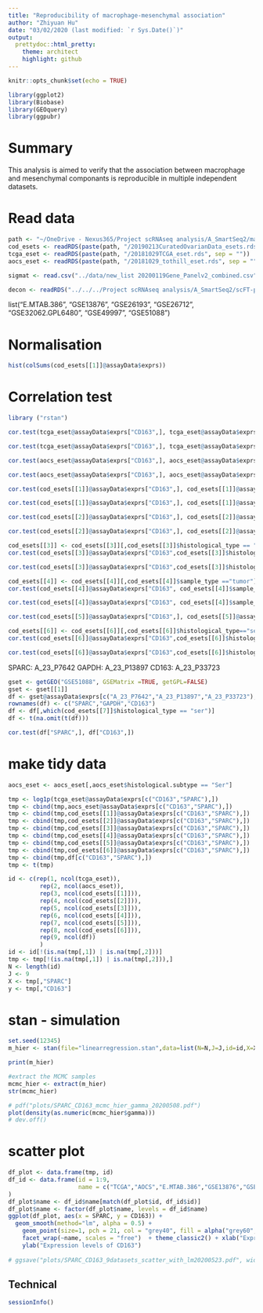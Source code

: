 ```yaml
---
title: "Reproducibility of macrophage-mesenchymal association"
author: "Zhiyuan Hu"
date: "03/02/2020 (last modified: `r Sys.Date()`)"
output: 
  prettydoc::html_pretty:
    theme: architect
    highlight: github
---
```


```r
knitr::opts_chunk$set(echo = TRUE)

library(ggplot2)
library(Biobase)
library(GEOquery)
library(ggpubr)
```

# Summary

This analysis is aimed to verify that the association between macrophage and mesenchymal componants is reproducible in multiple independent datasets.

# Read data

```r
path <- "~/OneDrive - Nexus365/Project scRNAseq analysis/A_SmartSeq2/man_analysis2_20180629/R_deconvolution/rds"
cod_esets <- readRDS(paste(path, "/20190213CuratedOvarianData_esets.rds", sep = ""))
tcga_eset <- readRDS(paste(path, "/20181029TCGA_eset.rds", sep = ""))
aocs_eset <- readRDS(paste(path, "/20181029_tothill_eset.rds", sep = ""))

sigmat <- read.csv("../data/new_list 20200119Gene_Panelv2_combined.csv", as.is = T)
```


```r
decon <- readRDS("../../../Project scRNAseq analysis/A_SmartSeq2/scFT-paper_rds/20200203CuratedOvarianData_deconvolution_res.rds")
```

list("E.MTAB.386", "GSE13876", "GSE26193",
              "GSE26712", "GSE32062.GPL6480",
              "GSE49997", "GSE51088")

# Normalisation

```r
hist(colSums(cod_esets[[1]]@assayData$exprs))
```




# Correlation test

```r
library ("rstan")
```


```r
cor.test(tcga_eset@assayData$exprs["CD163",], tcga_eset@assayData$exprs["SPARC",])
```

```r
cor.test(tcga_eset@assayData$exprs["CD163",], tcga_eset@assayData$exprs["GAPDH",])
```

```r
cor.test(aocs_eset@assayData$exprs["CD163",], aocs_eset@assayData$exprs["SPARC",])
```


```r
cor.test(aocs_eset@assayData$exprs["CD163",], aocs_eset@assayData$exprs["GAPDH",])
```

```r
cor.test(cod_esets[[1]]@assayData$exprs["CD163",], cod_esets[[1]]@assayData$exprs["SPARC",])
```

```r
cor.test(cod_esets[[1]]@assayData$exprs["CD163",], cod_esets[[1]]@assayData$exprs["GAPDH",])
``` 
 
```r
cor.test(cod_esets[[2]]@assayData$exprs["CD163",], cod_esets[[2]]@assayData$exprs["SPARC",])
```

```r
cor.test(cod_esets[[2]]@assayData$exprs["CD163",], cod_esets[[2]]@assayData$exprs["GAPDH",])
```

```r
cod_esets[[3]] <- cod_esets[[3]][,cod_esets[[3]]$histological_type == "ser"]
cor.test(cod_esets[[3]]@assayData$exprs["CD163",cod_esets[[3]]$histological_type == "ser"], cod_esets[[3]]@assayData$exprs["SPARC",cod_esets[[3]]$histological_type == "ser"])
```

```r
cor.test(cod_esets[[3]]@assayData$exprs["CD163",cod_esets[[3]]$histological_type == "ser"], cod_esets[[3]]@assayData$exprs["GAPDH",cod_esets[[3]]$histological_type == "ser"])
```

```r
cod_esets[[4]] <- cod_esets[[4]][,cod_esets[[4]]$sample_type =="tumor"]
cor.test(cod_esets[[4]]@assayData$exprs["CD163", cod_esets[[4]]$sample_type =="tumor"], cod_esets[[4]]@assayData$exprs["SPARC", cod_esets[[4]]$sample_type =="tumor"])
```

```r
cor.test(cod_esets[[4]]@assayData$exprs["CD163", cod_esets[[4]]$sample_type =="tumor"], cod_esets[[4]]@assayData$exprs["GAPDH", cod_esets[[4]]$sample_type =="tumor"])
```

```r
cor.test(cod_esets[[5]]@assayData$exprs["CD163",], cod_esets[[5]]@assayData$exprs["SPARC",])
```


```r
cod_esets[[6]] <- cod_esets[[6]][,cod_esets[[6]]$histological_type=="ser"]
cor.test(cod_esets[[6]]@assayData$exprs["CD163",cod_esets[[6]]$histological_type=="ser"], cod_esets[[6]]@assayData$exprs["SPARC",cod_esets[[6]]$histological_type=="ser"])
```

```r
cor.test(cod_esets[[6]]@assayData$exprs["CD163",cod_esets[[6]]$histological_type=="ser"], cod_esets[[6]]@assayData$exprs["GAPDH",cod_esets[[6]]$histological_type=="ser"])
```

SPARC: A_23_P7642
GAPDH: A_23_P13897
CD163: A_23_P33723

```r
gset <- getGEO("GSE51088", GSEMatrix =TRUE, getGPL=FALSE)
gset <- gset[[1]]
df <- gset@assayData$exprs[c("A_23_P7642","A_23_P13897","A_23_P33723"),]
rownames(df) <- c("SPARC","GAPDH","CD163")
df <- df[,which(cod_esets[[7]]$histological_type == "ser")]
df <- t(na.omit(t(df)))
```

```r
cor.test(df["SPARC",], df["CD163",])
```



# make tidy data

```r
aocs_eset <- aocs_eset[,aocs_eset$histological.subtype == "Ser"]
```

```r
tmp <- log1p(tcga_eset@assayData$exprs[c("CD163","SPARC"),])
tmp <- cbind(tmp,aocs_eset@assayData$exprs[c("CD163","SPARC"),])
tmp <- cbind(tmp,cod_esets[[1]]@assayData$exprs[c("CD163","SPARC"),])
tmp <- cbind(tmp,cod_esets[[2]]@assayData$exprs[c("CD163","SPARC"),])
tmp <- cbind(tmp,cod_esets[[3]]@assayData$exprs[c("CD163","SPARC"),])
tmp <- cbind(tmp,cod_esets[[4]]@assayData$exprs[c("CD163","SPARC"),])
tmp <- cbind(tmp,cod_esets[[5]]@assayData$exprs[c("CD163","SPARC"),])
tmp <- cbind(tmp,cod_esets[[6]]@assayData$exprs[c("CD163","SPARC"),])
tmp <- cbind(tmp,df[c("CD163","SPARC"),])
tmp <- t(tmp)
```


```r
id <- c(rep(1, ncol(tcga_eset)),
         rep(2, ncol(aocs_eset)),
         rep(3, ncol(cod_esets[[1]])),
         rep(4, ncol(cod_esets[[2]])),
         rep(5, ncol(cod_esets[[3]])),
         rep(6, ncol(cod_esets[[4]])),
         rep(7, ncol(cod_esets[[5]])),
         rep(8, ncol(cod_esets[[6]])),
         rep(9, ncol(df))
         )
id <- id[!(is.na(tmp[,1]) | is.na(tmp[,2]))]
tmp <- tmp[!(is.na(tmp[,1]) | is.na(tmp[,2])),]
N <- length(id)
J <- 9
X <- tmp[,"SPARC"]
y <- tmp[,"CD163"]
```


# stan - simulation

```r
set.seed(12345)
m_hier <- stan(file="linearregression.stan",data=list(N=N,J=J,id=id,X=X,y=y))
```

```r
print(m_hier)
```

```r
#extract the MCMC samples
mcmc_hier <- extract(m_hier)
str(mcmc_hier)
```



```r
# pdf("plots/SPARC_CD163_mcmc_hier_gamma_20200508.pdf")
plot(density(as.numeric(mcmc_hier$gamma)))
# dev.off()
```


# scatter plot


```r
df_plot <- data.frame(tmp, id)
df_id <- data.frame(id = 1:9,
                    name = c("TCGA","AOCS","E.MTAB.386","GSE13876","GSE26193","GSE26712","GSE34062.GPL6480","GSE49997","GSE51088")
)
df_plot$name <- df_id$name[match(df_plot$id, df_id$id)]
df_plot$name <- factor(df_plot$name, levels = df_id$name)
ggplot(df_plot, aes(x = SPARC, y = CD163)) +
  geom_smooth(method="lm", alpha = 0.5) + 
    geom_point(size=1, pch = 21, col = "grey40", fill = alpha("grey60", 0.5)) + 
    facet_wrap(~name, scales = "free")  + theme_classic2() + xlab("Expression levels of SPARC") + 
    ylab("Expression levels of CD163") 
    
# ggsave("plots/SPARC_CD163_9datasets_scatter_with_lm20200523.pdf", width = 6, height = 5)
```


## Technical

```r
sessionInfo()
```

